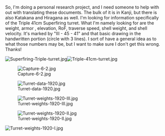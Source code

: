 So, I'm doing a personal research project, and I need someone to help with out with translating these documents. The bulk of it is in Kanji, but there is also Katakana and Hiragana as well. I'm looking for information specifically of the Triple 41cm Superfiring turret. What I'm namely looking for are the weight, armor , elevation, RoF, traverse speed, shell weight, and shell velocity. It's marked by "III - 45 - 41" and that basic drawing in the handwritten portion (circle with 3 lines). I sort of have a general idea as to what those numbers may be, but I want to make sure I don't get this wrong. Thanks!

[[File:Superfiring-Triple-turret.jpg|left]][[File:Triple-41cm-turret.jpg|left]]

[[File:Capture-6-2.jpg|left]]

[[File:Turret-data-1920.jpg|left]]

[[File:Turret-weights-1920-III.jpg|left]]



[[File:Turret-weights-1920-II.jpg|left]]

[[File:Turret-weights-1920-I.jpg|left]]<ac_metadata title="If someone can help with translating Kanji (naval documents)"> </ac_metadata>
